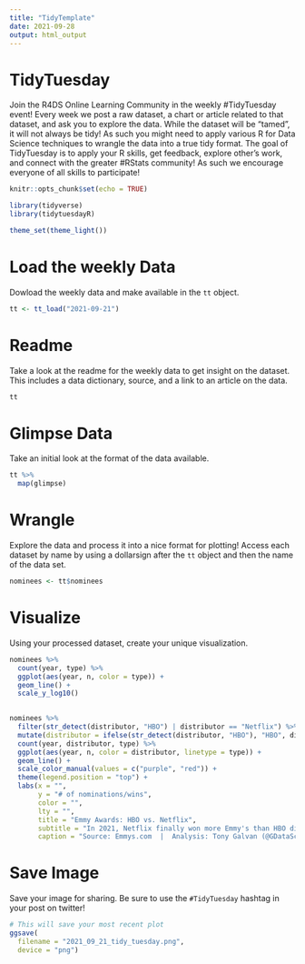 ```yaml
---
title: "TidyTemplate"
date: 2021-09-28
output: html_output
---
```


# TidyTuesday

Join the R4DS Online Learning Community in the weekly #TidyTuesday event!
Every week we post a raw dataset, a chart or article related to that dataset, and ask you to explore the data.
While the dataset will be “tamed”, it will not always be tidy! As such you might need to apply various R for Data Science techniques to wrangle the data into a true tidy format.
The goal of TidyTuesday is to apply your R skills, get feedback, explore other’s work, and connect with the greater #RStats community!
As such we encourage everyone of all skills to participate!

```r

knitr::opts_chunk$set(echo = TRUE)

library(tidyverse)
library(tidytuesdayR)

theme_set(theme_light())

```

# Load the weekly Data

Dowload the weekly data and make available in the `tt` object.

```r

tt <- tt_load("2021-09-21")

```


# Readme

Take a look at the readme for the weekly data to get insight on the dataset.
This includes a data dictionary, source, and a link to an article on the data.

```r

tt

```


# Glimpse Data

Take an initial look at the format of the data available.

```r

tt %>% 
  map(glimpse)

```

# Wrangle

Explore the data and process it into a nice format for plotting! Access each dataset by name by using a dollarsign after the `tt` object and then the name of the data set.

```r

nominees <- tt$nominees

```


# Visualize

Using your processed dataset, create your unique visualization.

```r

nominees %>%
  count(year, type) %>%
  ggplot(aes(year, n, color = type)) +
  geom_line() +
  scale_y_log10()
  
```

```r

nominees %>%
  filter(str_detect(distributor, "HBO") | distributor == "Netflix") %>%
  mutate(distributor = ifelse(str_detect(distributor, "HBO"), "HBO", distributor)) %>%
  count(year, distributor, type) %>%
  ggplot(aes(year, n, color = distributor, linetype = type)) +
  geom_line() +
  scale_color_manual(values = c("purple", "red")) +
  theme(legend.position = "top") +
  labs(x = "",
       y = "# of nominations/wins",
       color = "",
       lty = "",
       title = "Emmy Awards: HBO vs. Netflix",
       subtitle = "In 2021, Netflix finally won more Emmy's than HBO dispite fewer nominations",
       caption = "Source: Emmys.com  |  Analysis: Tony Galvan (@GDataScience1")

```


# Save Image

Save your image for sharing. Be sure to use the `#TidyTuesday` hashtag in your post on twitter! 

```r

# This will save your most recent plot
ggsave(
  filename = "2021_09_21_tidy_tuesday.png",
  device = "png")

```
